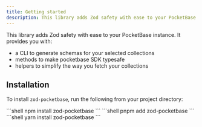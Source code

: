 ```yaml
---
title: Getting started
description: This library adds Zod safety with ease to your PocketBase instance.
---
```


This library adds Zod safety with ease to your PocketBase instance. It provides you with:
- a CLI to generate schemas for your selected collections
- methods to make pocketbase SDK typesafe
- helpers to simplify the way you fetch your collections

## Installation

To install `zod-pocketbase`, run the following from your project directory:

<Tabs>
  <TabItem label="npm">
    ```shell
    npm install zod-pocketbase
    ```
  </TabItem>
  <TabItem label="pnpm">
    ```shell
    pnpm add zod-pocketbase
    ```
  </TabItem>
  <TabItem label="yarn">
    ```shell
    yarn install zod-pocketbase
    ```
  </TabItem>
</Tabs>
